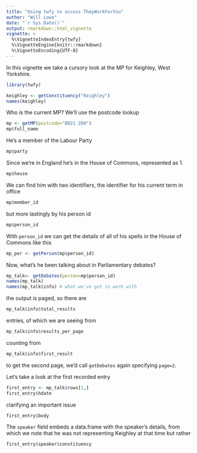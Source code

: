 ```yaml
---
title: "Using twfy to access TheyWorkForYou"
author: "Will Lowe"
date: "`r Sys.Date()`"
output: rmarkdown::html_vignette
vignette: >
  %\VignetteIndexEntry{twfy}
  %\VignetteEngine{knitr::rmarkdown}
  %\VignetteEncoding{UTF-8}
---
```



In this vignette we take a cursory look at the MP for Keighley, West Yorkshire.
```r
library(twfy)

keighley <- getConstituency("Keighley")
names(keighley)
```

Who is the current MP?  We'll use the postcode lookup
```r
mp <- getMP(postcode="BD21 2DH")
mp$full_name
```
He's a member of the Labour Party
```r
mp$party
```
Since we're in England he's in the House of Commons, represented as 1.
```r
mp$house
```
We can find him with two identifiers, the identifier for his current term in office
```r
mp$member_id
```
but more lastingly by his person id
```r
mp$person_id
```
With `person_id` we can get the details of all of his spells in the House 
of Commons like this
```r
mp_per <- getPerson(mp$person_id)
```
Now, what's he been talking about in Parliamentary debates?
```r
mp_talk<- getDebates(person=mp$person_id)
names(mp_talk)
names(mp_talk$info) # what we've got to work with
```
the output is paged, so there are
```r
mp_talk$info$total_results
```
entries, of which we are seeing from 
```r
mp_talk$info$results_per_page
```
counting from
```r
mp_talk$info$first_result
```
to get the second page, we'd call `getDebates` again specifying `page=2`.

Let's take a look at the first recorded entry
```r
first_entry <- mp_talk$rows[1,]
first_entry$hdate
```
clarifying an important issue
```r
first_entry$body
```
The `speaker` field embeds a data.frame with the speaker's details,
from which we note that he was not representing Keighley at that 
time but rather
```r
first_entry$speaker$constituency
```
